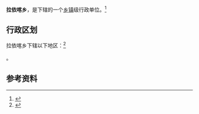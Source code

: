 {{中国乡级行政区|65/32/21/205/000}}

'''拉依喀乡'''，是{{PRC admin/fullname|65/32/21/205/000|3}}下辖的一个[[乡镇|乡镇]]级行政单位。<ref>{{PRC admin/ref sgc|{{PRC admin/parent|65/32/21/205/000}}}}</ref>

== 行政区划 ==

拉依喀乡下辖以下地区：<ref>{{PRC admin/ref sgc|65/32/21/205/000}}</ref>

{{PRC admin/children|65/32/21/205/000}}。

== 参考资料 ==

{{reflist}}

{{行政区划小作品}}
{{PRC admin/navcat|65/32/21/205/000}}